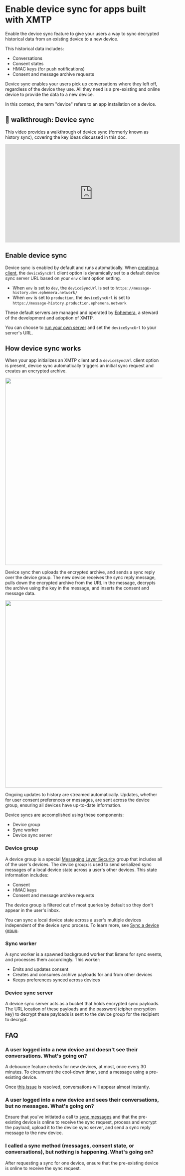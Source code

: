 # Enable device sync for apps built with XMTP

Enable the device sync feature to give your users a way to sync decrypted historical data from an existing device to a new device.

This historical data includes:

- Conversations
- Consent states
- HMAC keys (for push notifications)
- Consent and message archive requests

Device sync enables your users pick up conversations where they left off, regardless of the device they use. All they need is a pre-existing and online device to provide the data to a new device.

In this context, the term "device" refers to an app installation on a device.

## 🎥 walkthrough: Device sync

This video provides a walkthrough of device sync (formerly known as history sync), covering the key ideas discussed in this doc.

<iframe width="560" height="315" src="https://www.youtube.com/embed/_FtNqtjk-ls?si=uZ_Mnh9phF6y2h-O" title="YouTube video player" frameBorder="0" allow="accelerometer; autoplay; clipboard-write; encrypted-media; gyroscope; picture-in-picture; web-share" referrerPolicy="strict-origin-when-cross-origin" allowFullScreen></iframe>

## Enable device sync

Device sync is enabled by default and runs automatically. When [creating a client](/inboxes/create-a-client), the `deviceSyncUrl` client option is dynamically set to a default device sync server URL based on your `env` client option setting.

- When `env` is set to `dev`, the `deviceSyncUrl` is set to `https://message-history.dev.ephemera.network/`
- When `env` is set to `production`, the `deviceSyncUrl` is set to `https://message-history.production.ephemera.network`

These default servers are managed and operated by [Ephemera](https://ephemerahq.com/), a steward of the development and adoption of XMTP.

You can choose to [run your own server](https://github.com/xmtp/xmtp-message-history-server) and set the `deviceSyncUrl` to your server's URL.

## How device sync works

When your app initializes an XMTP client and a `deviceSyncUrl` client option is present, device sync automatically triggers an initial sync request and creates an encrypted archive.

<div>
    <img src="https://raw.githubusercontent.com/xmtp/docs-xmtp-org/refs/heads/main/docs/pages/img/device-sync-1.png" width="600px" />
</div>

Device sync then uploads the encrypted archive, and sends a sync reply over the device group. The new device receives the sync reply message, pulls down the encrypted archive from the URL in the message, decrypts the archive using the key in the message, and inserts the consent and message data.

<div>
    <img src="https://raw.githubusercontent.com/xmtp/docs-xmtp-org/refs/heads/main/docs/pages/img/device-sync-2.png" width="600px" />
</div>

Ongoing updates to history are streamed automatically. Updates, whether for user consent preferences or messages, are sent across the device group, ensuring all devices have up-to-date information.

Device syncs are accomplished using these components:

- Device group
- Sync worker
- Device sync server

### Device group

A device group is a special [Messaging Layer Security](/protocol/security) group that includes all of the user's devices. The device group is used to send serialized sync messages of a local device state across a user's other devices. This state information includes:

- Consent
- HMAC keys
- Consent and message archive requests

The device group is filtered out of most queries by default so they don't appear in the user's inbox.

You can sync a local device state across a user's multiple devices independent of the device sync process. To learn more, see [Sync a device group](/inboxes/sync-and-syncall#sync-device-group).

### Sync worker

A sync worker is a spawned background worker that listens for sync events, and processes them accordingly. This worker:

- Emits and updates consent
- Creates and consumes archive payloads for and from other devices
- Keeps preferences synced across devices

### Device sync server

A device sync server acts as a bucket that holds encrypted sync payloads. The URL location of these payloads and the password (cipher encryption key) to decrypt these payloads is sent to the device group for the recipient to decrypt.

## FAQ

### A user logged into a new device and doesn't see their conversations. What's going on?

A debounce feature checks for new devices, at most, once every 30 minutes. To circumvent the cool-down timer, send a message using a pre-existing device.

Once [this issue](https://github.com/xmtp/libxmtp/issues/1309) is resolved, conversations will appear almost instantly.

### A user logged into a new device and sees their conversations, but no messages. What's going on?

Ensure that you've initiated a call to [sync messages](#sync-conversations-and-messages) and that the pre-existing device is online to receive the sync request, process and encrypt the payload, upload it to the device sync server, and send a sync reply message to the new device.

### I called a sync method (messages, consent state, or conversations), but nothing is happening. What's going on?

After requesting a sync for one device, ensure that the pre-existing device is online to receive the sync request.
